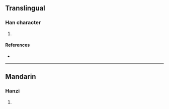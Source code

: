 {{character info/new}}
==Translingual==

===Han character===
{{Han char|rn=94|rad=犬|as=12|sn=15|four=48240|canj=KHFBK|ids=⿰犭敝}}

# {{defn|Han|sort=犬12}}

====References====
* {{Han ref|kx=0718.100|dkj=20673|dj=1129.250|hdz=21368.060|uh=7359|ud=29529|bh=E67E|bd=59006}}

----

==Mandarin==

===Hanzi===
{{cmn-hanzi|pin=[[bì]] ([[bi4]])|wg=pi<sup>4</sup>}}

# {{defn|lang=cmn|sort=犬12}}